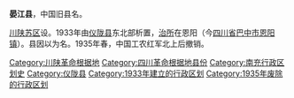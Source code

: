 '''晏江县'''，中国旧县名。

[[川陕苏区|川陕苏区]]设。1933年由[[仪陇县|仪陇县]]东北部析置，[[治所|治所]]在恩阳（今[[四川省|四川省]][[巴中市|巴中市]][[恩阳镇|恩阳镇]]）。县因以为名。1935年春，中国工农红军北上后撤销。

{{中华民国大陆时期行政区划小作品}}
[[Category:川陕革命根据地|Category:川陕革命根据地]]
[[Category:四川革命根据地县份|Category:四川革命根据地县份]]
[[Category:南充行政区划史|Category:南充行政区划史]]
[[Category:仪陇县|Category:仪陇县]]
[[Category:1933年建立的行政区划|Category:1933年建立的行政区划]]
[[Category:1935年废除的行政区划|Category:1935年废除的行政区划]]